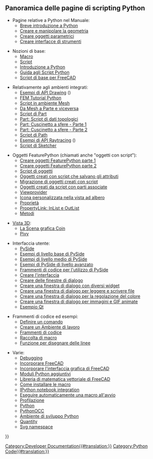 <languages/>

{{Docnav
|[[Start_up_and_Configuration/it|Avvio e Configurazione]]
|[[Macros/it|Macro]]
}}

<span id="Overview_of_Python_scripting_pages"></span>
==Panoramica delle pagine di scripting Python==

* Pagine relative a Python nel Manuale:
** [[Manual:A_gentle_introduction/it|Breve introduzione a Python]]
** [[Manual:Creating_and_manipulating_geometry/it|Creare e manipolare la geometria]]
** [[Manual:Creating_parametric_objects/it|Creare oggetti parametrici]]
** [[Manual:Creating_interface_tools/it|Creare interfacce di strumenti]]

* Nozioni di base:
** [[Macros/it|Macro]]
** [[Scripts/it|Script]]
** [[Introduction_to_Python/it|Introduzione a Python]]
** [[Python_scripting_tutorial/it|Guida agli Script Python]]
** [[FreeCAD_Scripting_Basics/it|Script di base per FreeCAD]]

* Relativamente agli ambienti integrati:
** [[Drawing_API_example/it|Esempi di API Drawing]] ({{Emphasis|l'ambiente Drawing è obsoleto}})
** [[FEM_Tutorial_Python/it|FEM Tutorial Python]]
** [[Mesh_Scripting/it|Script in ambiente Mesh]]
** [[Mesh_to_Part/it|Da Mesh a Parte e viceversa]]
** [[Part_scripting/it|Script di Part]]
** [[Topological_data_scripting/it|Part: Script di dati topologici]]
** [[Scripted_Parts:_Ball_Bearing_-_Part_1/it|Part: Cuscinetto a sfere - Parte 1]]
** [[Scripted_Parts:_Ball_Bearing_-_Part_2/it|Part: Cuscinetto a sfere - Parte 2]]
** [[Path_scripting/it|Script di Path]]
** [[Raytracing_API_example/it|Esempi di API Raytracing]] ({{Emphasis|l'ambiente Raytracing è obsoleto}})
** [[Sketcher_scripting/it|Script di Sketcher]]

* Oggetti FeaturePython (chiamati anche "oggetti con script"):
** [[Create_a_FeaturePython_object_part_I/it|Creare oggetti FeaturePython parte 1]]
** [[Create_a_FeaturePython_object_part_II/it|Creare oggetti FeaturePython parte 2]]
** [[Scripted_objects/it|Script di oggetti]]
** [[Scripted_objects_saving_attributes/it|Oggetti creati con script che salvano gli attributi]]
** [[Scripted_objects_migration/it|Migrazione di oggetti creati con script]]
** [[Scripted_objects_with_attachment/it|Oggetti creati da script con parti associate]]
** [[Viewprovider/it|Viewprovider]]
** [[Custom_icon_in_tree_view/it|Icona personalizzata nella vista ad albero]]
** [[Property/it|Proprietà]]
** [[PropertyLink:_InList_and_OutList/it|PropertyLink: InList e OutList]]
** [[FeaturePython_methods/it|Metodi]]

* [[3D_view/it|Vista 3D]]:
** [[Scenegraph/it|La Scena grafica Coin]]
** [[Pivy/it|Pivy]]

* Interfaccia utente:
** [[PySide/it|PySide]]
** [[PySide_Beginner_Examples/it|Esempi di livello base di PySide]]
** [[PySide_Intermediate_Examples/it|Esempi di livello medio di PySide]]
** [[PySide_Advanced_Examples/it|Esempi di PySide di livello avanzato]]
** [[PySide_usage_snippets/it|Frammenti di codice per l'utilizzo di PySide]]
** [[Interface_creation/it|Creare l'interfaccia]]
** [[Dialog_creation/it|Creare delle finestre di dialogo]]
** [[Dialog_creation_with_various_widgets/it|Creare una finestra di dialogo con diversi widget]]
** [[Dialog_creation_reading_and_writing_files/it|Creare una finestra di dialogo per leggere e scrivere file]]
** [[Dialog_creation_setting_colors/it|Creare una finestra di dialogo per la regolazione del colore]]
** [[Dialog_creation_image_and_animated_GIF/it|Creare una finestra di dialogo per immagini e GIF animate]]
** [[Qt_Example/it|Esempio Qt]]

* Frammenti di codice ed esempi:
** [[Command/it|Definire un comando]]
** [[Workbench_creation/it|Creare un Ambiente di lavoro]]
** [[Code_snippets/it|Frammenti di codice]]
** [[Macros_recipes/it|Raccolta di macro]]
** [[Line_drawing_function/it|Funzione per disegnare delle linee]]

* Varie:
** [[Debugging/it|Debugging]]
** [[Embedding_FreeCAD/it|Incorporare FreeCAD]]
** [[Embedding_FreeCADGui/it|Incorporare l'interfaccia grafica di FreeCAD]]
** [[Extra_python_modules/it|Moduli Python aggiuntivi]]
** [[FreeCAD_vector_math_library/it|Libreria di matematica vettoriale di FreeCAD]]
** [[How_to_install_macros/it|Come installare le macro]]
** [[IPython_notebook_integration|IPython notebook integration]]
** [[Macro_at_Startup/it|Eseguire automaticamente una macro all'avvio]]
** [[Profiling/it|Profilazione]]
** [[Python/it|Python]]
** [[PythonOCC/it|PythonOCC]]
** [[Python_Development_Environment/it|Ambiente di sviluppo Python]]
** [[Quantity/it|Quantity]]
** [[Svg_Namespace/it|Svg namespace]]


{{Docnav
|[[Start_up_and_Configuration/it|Avvio e Configurazione]]
|[[Macros/it|Macro]]
}}

{{Powerdocnavi{{#translation:}}}}
[[Category:Developer Documentation{{#translation:}}]]
[[Category:Python Code{{#translation:}}]]